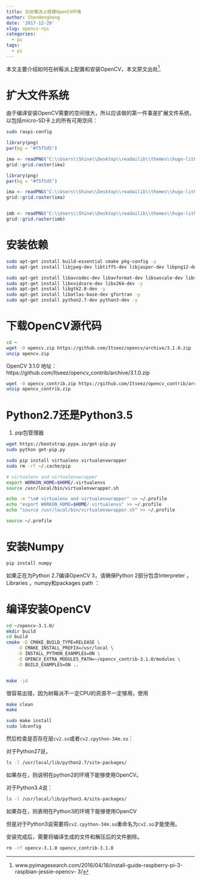 ```yaml
---
title: 在树莓派上搭建OpenCV环境
author: ShenHengheng
date: '2017-12-20'
slug: opencv-rpi
categories:
  - pi
tags:
  - pi
---
```



本文主要介绍如何在树莓派上配置和安装OpenCV，本文原文出处^[www.pyimagesearch.com/2016/04/18/install-guide-raspberry-pi-3-raspbian-jessie-opencv- 3/].


# 扩大文件系统

由于编译安装OpenCV需要的空间很大，所以应该做的第一件事是扩展文件系统，以包括micro-SD卡上的所有可用空间：

```bash
sudo raspi-config
```

```r

library(png)
par(bg = "#f5f5d5")

ima <- readPNG("C:\\Users\\Shine\\Desktop\\readailib\\themes\\hugo-lithium-theme\\static\\images\\6380903.png")
grid::grid.raster(ima)
```


```r

library(png)
par(bg = "#f5f5d5")

ima <- readPNG("C:\\Users\\Shine\\Desktop\\readailib\\themes\\hugo-lithium-theme\\static\\images\\6380903.png")
grid::grid.raster(ima)


imb <- readPNG("C:\\Users\\Shine\\Desktop\\readailib\\themes\\hugo-lithium-theme\\static\\images\\85376892.png")
grid::grid.raster(imb)

```




<!-- <img src="http://olrs8j04a.bkt.clouddn.com/17-12-10/6380903.jpg"> <center class="cap"><caption></caption></center> -->

<!-- <div align="center"><img src="http://olrs8j04a.bkt.clouddn.com/17-12-10/85376892.jpg"> <center class="cap"><caption>图4-1 扩展文件系统</caption></center></div>  -->


# 安装依赖

```bash
sudo apt-get install build-essential cmake pkg-config -y
sudo apt-get install libjpeg-dev libtiff5-dev libjasper-dev libpng12-dev -y

sudo apt-get install libavcodec-dev libavformat-dev libswscale-dev libv4l-dev -y 
sudo apt-get install libxvidcore-dev libx264-dev -y
sudo apt-get install libgtk2.0-dev -y
sudo apt-get install libatlas-base-dev gfortran -y 
sudo apt-get install python2.7-dev python3-dev -y
```

# 下载OpenCV源代码

```bash
cd ~
wget -O opencv.zip https://github.com/Itseez/opencv/archive/3.1.0.zip
unzip opencv.zip
```

OpenCV 3.1.0 地址：https://github.com/Itseez/opencv_contrib/archive/3.1.0.zip

```bash
wget -O opencv_contrib.zip https://github.com/Itseez/opencv_contrib/archive/3.1.0.zip
unzip opencv_contrib.zip
```

# Python2.7还是Python3.5 


1. pip包管理器

```bash
wget https://bootstrap.pypa.io/get-pip.py
sudo python get-pip.py

sudo pip install virtualenv virtualenvwrapper
sudo rm -rf ~/.cache/pip

# virtualenv and virtualenvwrapper
export WORKON_HOME=$HOME/.virtualenvs
source /usr/local/bin/virtualenvwrapper.sh

echo -e "\n# virtualenv and virtualenvwrapper" >> ~/.profile
echo "export WORKON_HOME=$HOME/.virtualenvs" >> ~/.profile
echo "source /usr/local/bin/virtualenvwrapper.sh" >> ~/.profile

source ~/.profile
```

# 安装Numpy


```bash
pip install numpy
```

如果正在为Python 2.7编译OpenCV 3，请确保Python 2部分包含Interpreter ，Libraries ，numpy和packages path ：


# 编译安装OpenCV


```bash
cd ~/opencv-3.1.0/
mkdir build
cd build
cmake -D CMAKE_BUILD_TYPE=RELEASE \
    -D CMAKE_INSTALL_PREFIX=/usr/local \
    -D INSTALL_PYTHON_EXAMPLES=ON \
    -D OPENCV_EXTRA_MODULES_PATH=~/opencv_contrib-3.1.0/modules \
    -D BUILD_EXAMPLES=ON ..


make -j4
```

很容易出错，因为树莓派不一定CPU的资源不一定够用，使用

```bash
make clean
make

sudo make install
sudo ldconfig
```

然后检查是否存在层`cv2.so`或者`cv2.cpython-34m.so`：

对于Python27说，

```bash
ls -l /usr/local/lib/python2.7/site-packages/
```

如果存在，则说明在python2的环境下能够使用OpenCV。

对于Python3.4说：

```bash
ls -l /usr/local/lib/python3.4/site-packages/
```
如果存在，则表明在Python3的环境下能够使用OpenCV

但是对于Python3说需要将`cv2.cpython-34m.so`重命名为`cv2.so`才能使用。

安装完成后，需要将编译生成的文件和解压后的文件删除。

```bash
rm -rf opencv-3.1.0 opencv_contrib-3.1.0
```
